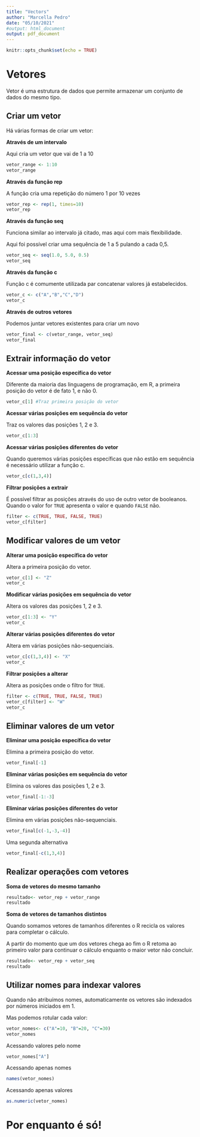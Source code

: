 ```yaml
---
title: "Vectors"
author: "Marcella Pedro"
date: "05/10/2021"
#output: html_document
output: pdf_document
---
```


```r
knitr::opts_chunk$set(echo = TRUE)
```

# Vetores

Vetor é uma estrutura de dados que permite armazenar um conjunto de dados do mesmo tipo.

## Criar um vetor

Há várias formas de criar um vetor: 

**Através de um intervalo**

Aqui cria um vetor que vai de 1 a 10
```r
vetor_range <- 1:10
vetor_range
```

**Através da função rep**

A função cria uma repetição do número 1 por 10 vezes
```r
vetor_rep <- rep(1, times=10)
vetor_rep
```

**Através da função seq**

Funciona similar ao intervalo já citado, mas aqui com mais flexibilidade.
                                   
Aqui foi possível criar uma sequência de 1 a 5 pulando a cada 0,5.
```r
vetor_seq <- seq(1.0, 5.0, 0.5)
vetor_seq
```

**Através da função c**

Função c é comumente utilizada par concatenar valores já estabelecidos.
```r
vetor_c <- c("A","B","C","D")
vetor_c
```

**Através de outros vetores**

Podemos juntar vetores existentes para criar um novo
```r
vetor_final <- c(vetor_range, vetor_seq)
vetor_final
```

## Extrair informação do vetor

**Acessar uma posição específica do vetor**

Diferente da maioria das linguagens de programação, em R, a primeira posição do vetor é de fato 1, e não 0.
```r
vetor_c[1] #Traz primeira posição do vetor
```


**Acessar várias posições em sequência do vetor**

Traz os valores das posições 1, 2 e 3.
```r
vetor_c[1:3] 
```


**Acessar várias posições diferentes do vetor**

Quando queremos várias posições específicas que não estão em sequência é necessário utilizar a função c.
```r
vetor_c[c(1,3,4)] 
```


**Filtrar posições a extrair**

É possível filtrar as posições através do uso de outro vetor de booleanos. Quando o valor for `TRUE` apresenta o valor e quando `FALSE` não.
```r
filter <- c(TRUE, TRUE, FALSE, TRUE)
vetor_c[filter] 
```

## Modificar valores de um vetor

**Alterar uma posição específica do vetor**

Altera a primeira posição do vetor.
```r
vetor_c[1] <- "Z"
vetor_c
```


**Modificar várias posições em sequência do vetor**

Altera os valores das posições 1, 2 e 3.
```r
vetor_c[1:3] <- "Y"
vetor_c
```


**Alterar várias posições diferentes do vetor**

Altera em várias posições não-sequenciais.
```r
vetor_c[c(1,3,4)] <- "X"
vetor_c
```


**Filtrar posições a alterar**

Altera as posições onde o filtro for `TRUE`.
```r
filter <- c(TRUE, TRUE, FALSE, TRUE)
vetor_c[filter] <- "W"
vetor_c
```

## Eliminar valores de um vetor

**Eliminar uma posição específica do vetor**

Elimina a primeira posição do vetor.
```r
vetor_final[-1]
```


**Eliminar várias posições em sequência do vetor**

Elimina os valores das posições 1, 2 e 3.
```r
vetor_final[-1:-3] 
```


**Eliminar várias posições diferentes do vetor**

Elimina em várias posições não-sequenciais.
```r
vetor_final[c(-1,-3,-4)]
```
Uma segunda alternativa
```r
vetor_final[-c(1,3,4)]
```

## Realizar operações com vetores

**Soma de vetores do mesmo tamanho**
```r
resultado<- vetor_rep + vetor_range
resultado
```

**Soma de vetores de tamanhos distintos**

Quando somamos vetores de tamanhos diferentes o R recicla os valores para completar o cálculo.

A partir do momento que um dos vetores chega ao fim o R retoma ao primeiro valor para continuar o cálculo enquanto o maior vetor não concluir.
```r
resultado<- vetor_rep + vetor_seq
resultado
```

## Utilizar nomes para indexar valores

Quando não atribuímos nomes, automaticamente os vetores são indexados por números iniciados em 1.

Mas podemos rotular cada valor:

```r
vetor_nomes<- c("A"=10, "B"=20, "C"=30)
vetor_nomes
```

Acessando valores pelo nome
```r
vetor_nomes["A"]
```

Acessando apenas nomes
```r
names(vetor_nomes)
```

Acessando apenas valores
```r
as.numeric(vetor_nomes)
```

# Por enquanto é só!
